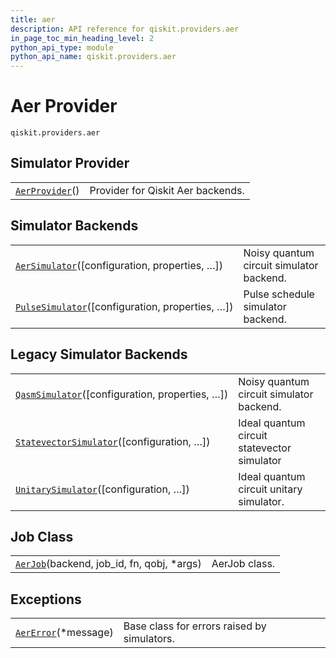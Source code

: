 ```yaml
---
title: aer
description: API reference for qiskit.providers.aer
in_page_toc_min_heading_level: 2
python_api_type: module
python_api_name: qiskit.providers.aer
---
```


<span id="module-qiskit.providers.aer" />

<span id="aer-provider-qiskit-providers-aer" />

# Aer Provider

`qiskit.providers.aer`

## Simulator Provider

|                                                                                        |                                   |
| -------------------------------------------------------------------------------------- | --------------------------------- |
| [`AerProvider`](qiskit.providers.aer.AerProvider "qiskit.providers.aer.AerProvider")() | Provider for Qiskit Aer backends. |

## Simulator Backends

|                                                                                                                                |                                          |
| ------------------------------------------------------------------------------------------------------------------------------ | ---------------------------------------- |
| [`AerSimulator`](qiskit.providers.aer.AerSimulator "qiskit.providers.aer.AerSimulator")(\[configuration, properties, …])       | Noisy quantum circuit simulator backend. |
| [`PulseSimulator`](qiskit.providers.aer.PulseSimulator "qiskit.providers.aer.PulseSimulator")(\[configuration, properties, …]) | Pulse schedule simulator backend.        |

## Legacy Simulator Backends

|                                                                                                                                      |                                             |
| ------------------------------------------------------------------------------------------------------------------------------------ | ------------------------------------------- |
| [`QasmSimulator`](qiskit.providers.aer.QasmSimulator "qiskit.providers.aer.QasmSimulator")(\[configuration, properties, …])          | Noisy quantum circuit simulator backend.    |
| [`StatevectorSimulator`](qiskit.providers.aer.StatevectorSimulator "qiskit.providers.aer.StatevectorSimulator")(\[configuration, …]) | Ideal quantum circuit statevector simulator |
| [`UnitarySimulator`](qiskit.providers.aer.UnitarySimulator "qiskit.providers.aer.UnitarySimulator")(\[configuration, …])             | Ideal quantum circuit unitary simulator.    |

## Job Class

|                                                                                                           |               |
| --------------------------------------------------------------------------------------------------------- | ------------- |
| [`AerJob`](qiskit.providers.aer.AerJob "qiskit.providers.aer.AerJob")(backend, job\_id, fn, qobj, \*args) | AerJob class. |

## Exceptions

|                                                                                        |                                             |
| -------------------------------------------------------------------------------------- | ------------------------------------------- |
| [`AerError`](qiskit.providers.aer.AerError "qiskit.providers.aer.AerError")(\*message) | Base class for errors raised by simulators. |


